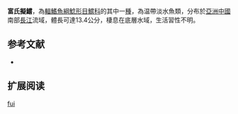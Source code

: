 {{Speciesbox
| name = 富氏擬鱨
| image =
| image_width = 250px
| image_caption = 
| status = NE
| status_system = IUCN3.1
| genus = Pseudobagrus 
| species = fui
| authority = [[Miao|Miao]], 1934
| synonyms = *''Pelteobagrus fui '',Miao, 1934 
}}
'''富氏擬鱨'''，為[[輻鰭魚綱|輻鰭魚綱]][[鯰形目|鯰形目]][[鱨科|鱨科]]的其中一[[種|種]]，為温帶淡水魚類，分布於[[亞洲|亞洲]][[中國|中國]]南部[[長江|長江]]流域，體長可達13.4公分，棲息在底層水域，生活習性不明。

==参考文献==
*{{FishBase_species|genus=Pseudobagrus|species=fui|year=2015|month=4}}

== 扩展阅读 ==
{{refbegin}}
{{wikispecies-inline|Pseudobagrus fui|富氏擬鱨}}
{{refend}}
{{Taxonbar|from=Q6410103}}

[[Category:擬鱨屬|fui]]